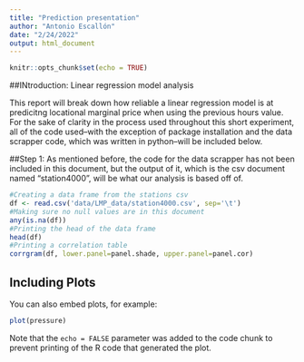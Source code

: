 ```yaml
---
title: "Prediction presentation"
author: "Antonio Escallón"
date: "2/24/2022"
output: html_document
---
```


```r
knitr::opts_chunk$set(echo = TRUE)
```

##INtroduction: Linear regression model analysis 

This report will break down how reliable a linear regression model is at predicitng locational marginal price when using the previous hours value. For the sake of clarity in the process used throughout this short experiment, all of the code used--with the exception of package installation and the data scrapper code, which was written in python--will be included below. 

##Step 1:
As mentioned before, the code for the data scrapper has not been included in this document, but the output of it, which is the csv document named "station4000", will be what our analysis is based off of. 

```r
#Creating a data frame from the stations csv
df <- read.csv('data/LMP_data/station4000.csv', sep='\t')
#Making sure no null values are in this document
any(is.na(df))
#Printing the head of the data frame
head(df)
#Printing a correlation table 
corrgram(df, lower.panel=panel.shade, upper.panel=panel.cor)
```

## Including Plots

You can also embed plots, for example:

```r
plot(pressure)
```

Note that the `echo = FALSE` parameter was added to the code chunk to prevent printing of the R code that generated the plot.
